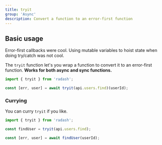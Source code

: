 ```yaml
---
title: tryit
group: 'Async'
description: Convert a function to an error-first function
---
```


## Basic usage

Error-first callbacks were cool. Using mutable variables to hoist state when doing try/catch was not cool.

The `tryit` function let's you wrap a function to convert it to an error-first function. **Works for both async and sync functions.**

```ts
import { tryit } from 'radash';

const [err, user] = await tryit(api.users.find)(userId);
```

### Currying

You can curry `tryit` if you like.

```ts
import { tryit } from 'radash';

const findUser = tryit(api.users.find);

const [err, user] = await findUser(userId);
```
